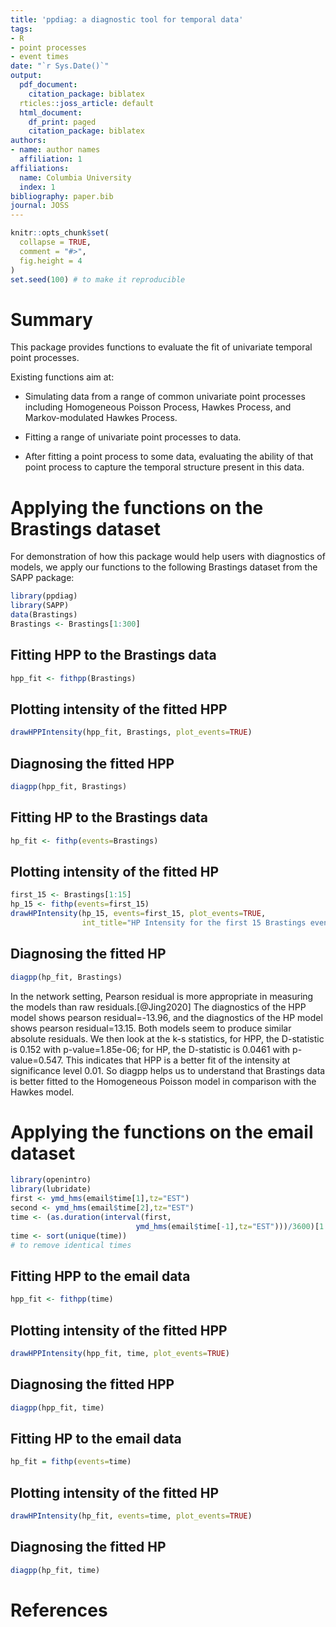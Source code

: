 ```yaml
---
title: 'ppdiag: a diagnostic tool for temporal data'
tags:
- R
- point processes
- event times
date: "`r Sys.Date()`"
output:
  pdf_document: 
    citation_package: biblatex
  rticles::joss_article: default
  html_document:
    df_print: paged
    citation_package: biblatex
authors:
- name: author names
  affiliation: 1
affiliations:
  name: Columbia University
  index: 1
bibliography: paper.bib
journal: JOSS
---
```


```r
knitr::opts_chunk$set(
  collapse = TRUE,
  comment = "#>",
  fig.height = 4
)
set.seed(100) # to make it reproducible
```
# Summary
This package provides functions to evaluate the fit of univariate temporal point processes. 

Existing functions aim at: 

- Simulating data from a range of common univariate point processes including Homogeneous Poisson Process, Hawkes Process, and Markov-modulated Hawkes Process.

- Fitting a range of univariate point processes to data.

- After fitting a point process to some data, evaluating the ability of that 
point process to capture the temporal structure present in this data.

# Applying the functions on the Brastings dataset
For demonstration of how this package would help users with diagnostics of models, we apply our functions to the following Brastings dataset from the SAPP package: 
```r
library(ppdiag)
library(SAPP)
data(Brastings)
Brastings <- Brastings[1:300]
```

## Fitting HPP to the Brastings data
```r
hpp_fit <- fithpp(Brastings)
```
## Plotting intensity of the fitted HPP
```r
drawHPPIntensity(hpp_fit, Brastings, plot_events=TRUE)
```

## Diagnosing the fitted HPP
```r
diagpp(hpp_fit, Brastings)
```

## Fitting HP to the Brastings data
```r
hp_fit <- fithp(events=Brastings)
```

## Plotting intensity of the fitted HP
```r
first_15 <- Brastings[1:15]
hp_15 <- fithp(events=first_15)
drawHPIntensity(hp_15, events=first_15, plot_events=TRUE,
                int_title="HP Intensity for the first 15 Brastings events")
```

## Diagnosing the fitted HP
```r
diagpp(hp_fit, Brastings)
```

In the network setting, Pearson residual is more appropriate in measuring the models than raw residuals.[@Jing2020] The diagnostics of the HPP model shows pearson residual=-13.96, and the diagnostics of the HP model shows pearson residual=13.15. Both models seem to produce similar absolute residuals. We then look at the k-s statistics, for HPP, the D-statistic is 0.152 with p-value=1.85e-06; for HP, the D-statistic is 0.0461 with p-value=0.547. This indicates that HPP is a better fit of the intensity at significance level 0.01. So diagpp helps us to understand that Brastings data is better fitted to the Homogeneous Poisson model in comparison with the Hawkes model. 

# Applying the functions on the email dataset
```r
library(openintro)
library(lubridate)
first <- ymd_hms(email$time[1],tz="EST")
second <- ymd_hms(email$time[2],tz="EST")
time <- (as.duration(interval(first,
                            ymd_hms(email$time[-1],tz="EST")))/3600)[1:300]
time <- sort(unique(time))
# to remove identical times
```
## Fitting HPP to the email data
```r
hpp_fit <- fithpp(time)
```
## Plotting intensity of the fitted HPP
```r
drawHPPIntensity(hpp_fit, time, plot_events=TRUE)
```
## Diagnosing the fitted HPP
```r
diagpp(hpp_fit, time)
```
## Fitting HP to the email data
```r
hp_fit = fithp(events=time)
```
## Plotting intensity of the fitted HP
```r
drawHPIntensity(hp_fit, events=time, plot_events=TRUE)
```
## Diagnosing the fitted HP
```r
diagpp(hp_fit, time)
```

# References